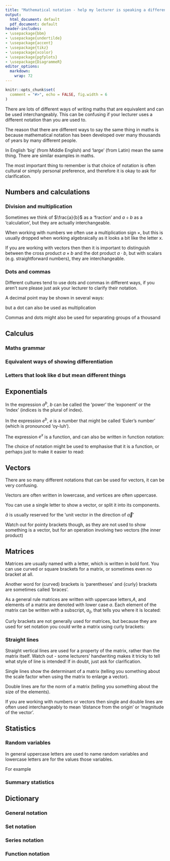 ```yaml
---
title: "Mathematical notation - help my lecturer is speaking a different language!"
output:
  html_document: default
  pdf_document: default
header-includes:
- \usepackage{bbm}
- \usepackage{undertilde}
- \usepackage{accent}
- \usepackage{tikz}
- \usepackage{xcolor}
- \usepackage{pgfplots}
- \usepackage{DiagrammeR}
editor_options:
  markdown:
    wrap: 72
---
```

```r

knitr::opts_chunk$set(
  comment = "#>", echo = FALSE, fig.width = 6
)

```
There are lots of different ways of writing maths that are equivalent and can be used interchangeably.  This can be confusing if your lecturer uses a different notation than you are used to.  

The reason that there are different ways to say the same thing in maths is because mathematical notation has been developed over many thousands of years by many different people.  

In English 'big' (from Middle English) and 'large' (from Latin) mean the same thing.   There are similar examples in maths.

The most important thing to remember is that choice of notation is often cultural or simply personal preference, and therefore it is okay to ask for clarification.


## Numbers and calculations

### Division and multiplication

Sometimes we think of $\frac{a}{b}$ as a 'fraction' and $a\div b$ as a 'calculation', but they are actually interchangeable.

```{=tex}
\begin{equation}

\frac{2}{5} = 2\div 5 = 2/5  

\end{equation}

```

When working with numbers we often use a multiplication sign $\times$, but this is usually dropped when working algebraically as it looks a bit like the letter x.

If you are working with vectors then then it is important to distinguish between the cross product $a \times b$ and the dot product $a \cdot b$, but with scalars (e.g. straightforward numbers), they are interchangeable.


```{=tex}
\begin{equation}
a \times b = a \cdot b = ab = a(b) = (a)b = (a)(b) 

\end{equation}

```

### Dots and commas

Different cultures tend to use dots and commas in different ways, if you aren't sure please just ask your lecturer to clarify their notation.

A decimal point may be shown in several ways:

```{=tex}
\begin{array}{ll}

2 \frac{3}{10} & = 2 \cdot 3 \\
& = 2.3 \\
& = 2,3

\end{array}

```

but a dot can also be used as multiplication

```{=tex}
\begin{array}{ll}
2 \times 3 & = 2 \cdot 3 \\
& = 2.3 \\
& = 2(3)
\end{array}

```

Commas and dots might also be used for separating groups of a thousand

```{=tex}
\begin{array}{ll}

2145600 & = 2 145 600 \\
& = 2,145,600 \\
& = 2.145.600 
\end{array}

```


## Calculus

### Maths grammar
```{=tex}
\begin{array}{r|l}
\text{Calculus (noun)} & \text{The branch of maths that includes differentiation} \\
\text{Differentiation (noun)}& \text{The process of finding the derivative}\\
\text{Differential (noun)} & \text{The change in the variable; the differential of $x$ is $dx$}\\
\text{Derivative (noun)} & \frac{dy}{dx}  = \text{The rate of change of the function}\\
\text{Differentiate (verb)} & \text{The act of finding the derivative; you differentiate the function $y$ to find $\frac{dy}{dx}$}\\
\text{Derive (verb)} & \text{Red herring! Whilst this sounds like the verb form of derivative it isn't!  Use 'differentiate' instead}
\end{array}
```

### Equivalent ways of showing differentiation

```{=tex}
\begin{array}{ll}
\textbf{function} & f(x)= x^2    & y= x^2 & y = x^2 & u^2 & v = z^2 & s = t^2 & f(x) = x^2 \\
 & \color{orange}{\downarrow} & \color{blue}{\downarrow} & \color{green}{\downarrow} & \color{red}{\downarrow} & \color{purple}{\downarrow} & \color{olive}{\downarrow} & \color{pink}{\downarrow} \\
\textbf{derivative} & f'(x)= 2x   & \frac{dy}{dx}=2x &   y' = 2x & \frac{d(u^2)}{du}=2u & \frac{d}{dz}v = 2z & \dot{s} = 2t  & D(f) = 2x \\
 & \color{orange}{\downarrow} & \color{blue}{\downarrow} & \color{green}{\downarrow} & \color{red}{\downarrow} & \color{purple}{\downarrow} & \color{olive}{\downarrow} & \color{pink}{\downarrow}\\
\textbf{second derivative} & f''(x) = 2 & \frac{d^2y}{dx^2}=2 & y'' = 2 & \frac{d^2(u^2)}{du^2}=2 & \frac{d^2}{dz^2}v = 2 & \ddot{s} = 2 & D^2(f) = 2

\end{array}


```


### Letters that look like d but mean different things


```{=tex}
\begin{array}{lll}
\Delta{x} & \text{"delta x"} & \text{the change in x} \\
\delta{x} & \text{"delta x"} & \text{the small change in x} \\
d{x} & \text{"the differential"} & \text{the change in x when it approaches zero} \\
\partial{x} &  \text{"the partial differential"} & \text{the change in x when it approcahes zero} \\
d(x,y)  & \text{"distance between x and y"} & \text{the distance function (metric spaces and topology)}

\end{array}
```


## Exponentials

In the expression $a^b$, $b$ can be called the 'power' the 'exponent' or the 'index' (indices is the plural of index).

In the expression $e^b$, $e$ is a number that might be called 'Euler's number' (which is pronounced 'oy-luh'). 

The expression $e^x$ is a function, and can also be written in function notation:

```{=tex}
\begin{equation}
e^x = \text{exp}(x) = \text{exp}x
\end{equation}
```

The choice of notation might be used to emphasise that it is a function, or perhaps just to make it easier to read:

```{=tex}
\begin{equation}
e^{\frac{2x^2}{3 - x}} = \text{exp}\big({\frac{2x^2}{3 - x}}\big)
\end{equation}
```

## Vectors

There are so many different notations that can be used for vectors, it can be very confusing.

Vectors are often written in lowercase, and vertices are often uppercase.

You can use a single letter to show a vector, or split it into its components.

```{=tex}
\begin{array}{lllll}
\vec{OA} & = \textbf{a} & = \underset{^\sim}{a} & = \vec{a}  & = \underline{a}\\
= (a_1, a_2) & = (a_1 \space a_2) & =  \begin{pmatrix} a_1 \\ a_2 \end{pmatrix} & = \begin{bmatrix} a_1 \\ a_2 \end{bmatrix} &\\
= a_1 \textbf{i} + a_2 \textbf{j} & = a_1 \hat{i} + a_2 \hat{j} &
\end{array}
```
$\hat{a}$ is usually reserved for the 'unit vector in the direction of $\vec{a}$'

Watch out for pointy brackets though, as they are not used to show something is a vector, but for an operation involving two vectors (the inner product)

```{=tex}
\begin{array}{lll}
\mathbf{a} = (a_1,a_2) & \mathbf{b} = (b_1,b_2) & \text{are vectors}\\
\langle \mathbf{a}, \mathbf{b} \rangle && \text{is the inner product of the two vectors}
\end{array}
```

## Matrices

Matrices are usually named with a letter, which is written in bold font.  You can use curved or square brackets for a matrix, or sometimes even no bracket at all.

Another word for (curved) brackets is 'parentheses' and {curly} brackets are sometimes called 'braces'.

```{=tex}
\begin{equation}
\textbf{A} = 
\begin{pmatrix}
1 & 2 & 3 \\
4 & 5 & 6 \\
7 & 8 & 9
\end{pmatrix}
= 
\begin{bmatrix}
1 & 2 & 3 \\
4 & 5 & 6 \\
7 & 8 & 9
\end{bmatrix}
=
\begin{matrix}
1 & 2 & 3 \\
4 & 5 & 6 \\
7 & 8 & 9
\end{matrix}
\end{equation}
```

As a general rule matrices are written with uppercase letters,$A$, and elements of a matrix are denoted with lower case $a$.  Each element of the matrix can be written with a subscript, $a_{ij}$, that tells you where it is located:

```{=tex}
\begin{equation}
\textbf{A} = 
\begin{pmatrix}
a_{1,1} & a_{1,2} \\
a_{2,1} & a_{2,2}
\end{pmatrix}
\end{equation}
```


Curly brackets are not generally used for matrices, but because they are used for set notation you could write a matrix using curly brackets:

```{=tex}
\begin{equation}
\textbf{A} = \{a_{ij}\}
\end{equation}
```

### Straight lines

Straight vertical lines are used for a property of the matrix, rather than the matrix itself.  Watch out - some lecturers' handwriting makes it tricky to tell what style of line is intended!  If in doubt, just ask for clarification.

Single lines show the determinant of a matrix  (telling you something about the scale factor when using the matrix to enlarge a vector).

```{=tex}
\begin{equation}
det(\textbf{A}) = 
\begin{vmatrix}
1 & 2 & 3 \\
4 & 5 & 6 \\
7 & 8 & 9
\end{vmatrix}
\ne
\begin{pmatrix}
1 & 2 & 3 \\
4 & 5 & 6 \\
7 & 8 & 9
\end{pmatrix}
\end{equation}
```

Double lines are for the norm of a matrix (telling you something about the size of the elements).

```{=tex}
\begin{equation}
norm(\textbf{A}) = 
\begin{Vmatrix}
1 & 2 & 3 \\
4 & 5 & 6 \\
7 & 8 & 9
\end{Vmatrix}
\ne
\begin{pmatrix}
1 & 2 & 3 \\
4 & 5 & 6 \\
7 & 8 & 9
\end{pmatrix}
\end{equation}
```

If you are working with numbers or vectors then single and double lines are often used interchangeably to mean 'distance from the origin' or 'magnitude of the vector'.

```{=tex}
\begin{equation}
\Vert -3 \Vert = \vert -3 \vert = abs(-3) = 3 \\
\Vert (3,4) \Vert = \vert (3,4) \vert =  \sqrt{3^2 + 4^2} = 5 \\
\end{equation}
```

## Statistics
### Random variables

In general uppercase letters are used to name random variables and lowercase letters are for the values those variables.

For example


```{=tex}
\begin{array}{ll}

X & \text{possible values obtained when rolling a dice} \\
x & \text{the value after a single roll } \\
X = \{x\} &  \text{the set of possible values} \\
& = \{1,2,3,4,5,6\} \\
x_1, x_2, x_3 & \text{the results obtained from three rolls of the dice} \\
x_i & \text{the value of one of the rolls of the dice} \\
P(X = x) & \text{the probability that the value rolled is a specific value} \\
P(X = 2) & \text{the probability that a 2 is rolled}

\end{array}
```

### Summary statistics

```{=tex}
\begin{array}{l\l}

\mu & \text{'mew'} &\text{population mean}\\
\mu_{X} & \text{'mew X'} &\text{population mean of X}\\
\bar{x} & \text{'x bar'} & \text{sample mean} \\
\sigma & \text{'sigma'} &\text{standard deviation}\\
\sigma_{X} & \text{'sigma X'} &\text{standard deviation of X}\\
s  && \text{sample standard deviation} \\
\rho & \text{'ro'} & \text{product moment correlation coefficient of population} \\
r_x && \text{product moment correlation coefficient of sample}




\end{array}
```



## Dictionary
### General notation

```{=tex}
\begin{array}{ll}

= & \text{equal to} \\
\neq & \text{not equal to} \\
\approx & \text{is approximately equal to} \\
\infty & \text{infinity} \\ 
\propto & \text{is proportional to} \\
\therefore & \text{therefore} \\
\because & \text{because} \\
< & \text{less than} \\
> & \text{greater than} \\
\le & \text{less than or equal to} \\
\ge & \text{greater than or equal to} \\
\implies & \text{implies} \\ 
{:} & \text{such that} \\
\forall & \text{for all}

\end{array}
```

### Set notation

```{=tex}
\begin{array}{ll}

\in & \text{is an element of} \\
\notin & \text{is not an element of} \\
\subset & \text{is a subset of} \\
\emptyset & \text{the empty set} \\
A' & \text{the complement of} A \\
\mathbb{N} & \text{the natural numbers} \\
\mathbb{Z} & \text{the integers} \\
\mathbb{R} & \text{the real numbers} \\
\mathbb{Q} & \text{the rational numbers} \\
\mathbb{C} & \text{the complex numbers} \\
\cup & \text{union} \\
\cap & \text{intersection} \\
\end{array}
```

### Series notation

```{=tex}
\begin{array}{ll}

\sum & \text{sum of} \\
\sum_{i=1}^{n} a_n & = a_1 + a_2 + ... + a_n\\
\prod & \text{product of} \\
\prod_{i=1}^{n} a_n & a_1 \times a_2 \times ... \times a_n \\
n! & \text{n factorial} \\
 & =n \times (n-1) \times... x 2 x 1 \\
\binom{n}{k} & \text{n choose r (the binomial coefficient)} \\
{}^{n}C_{k} & \text{n choose r (the binomial coefficient)}
\end{array}
```

### Function notation

```{=tex}
\begin{array}{ll}

f: x \mapsto y & \text{the function f maps x onto y} \\
f^{-1} & \text{the inverse of f} \\
\underset{x \rightarrow \infty}{lim} f(x) & \text{the limit of f(x) as x tends to infinity}

\end{array}
```

